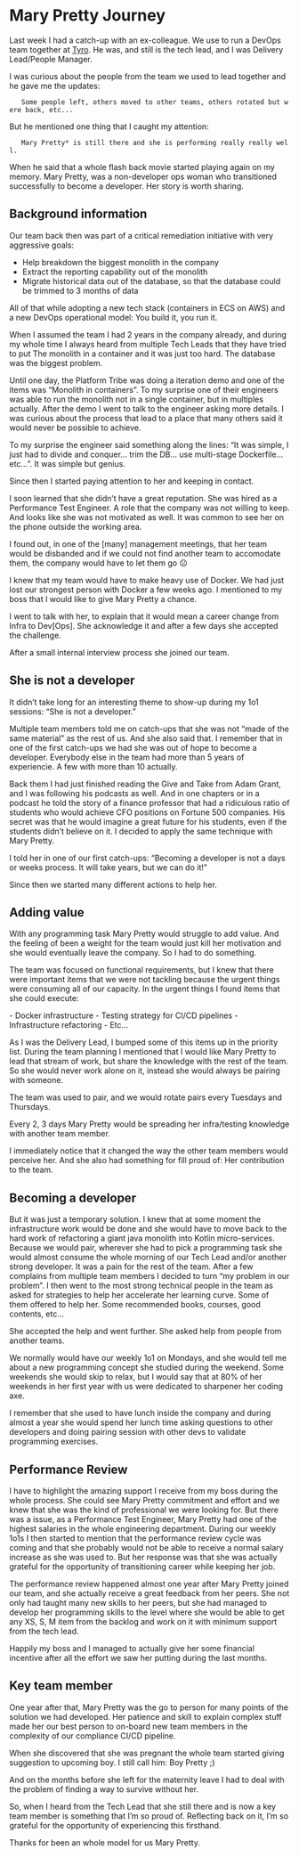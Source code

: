 = Mary Pretty Journey =

Last week I had a catch-up with an ex-colleague. We use to run a DevOps team together at [[http://www.tyro.com|Tyro]]. He was, and still is the tech lead, and I was Delivery Lead/People Manager.

I was curious about the people from the team we used to lead together and he gave me the updates:

    Some people left, others moved to other teams, others rotated but were back, etc...
But he mentioned one thing that I caught my attention:
    Mary Pretty* is still there and she is performing really really well.

When he said that a whole flash back movie started playing again on my memory. Mary Pretty, was a non-developer ops woman who transitioned successfully to become a developer. Her story is worth sharing.

== Background information ==

Our team back then was part of a critical remediation initiative with very aggressive goals:

* Help breakdown the biggest monolith in the company
* Extract the reporting capability out of the monolith
* Migrate historical data out of the database, so that the database could be trimmed to 3 months of data

All of that while adopting a new tech stack (containers in ECS on AWS) and a new DevOps operational model: You build it, you run it.

When I assumed the team I had 2 years in the company already, and during my whole time I always heard from multiple Tech Leads that they have tried to put The monolith in a container and it was just too hard. The database was the biggest problem.

Until one day, the Platform Tribe was doing a iteration demo and one of the items was “Monolith in containers”. To my surprise one of their engineers was able to run the monolith not in a single container, but in multiples actually. After the demo I went to talk to the engineer asking more details. I was curious about the process that lead to a place that many others said it would never be possible to achieve.

To my surprise the engineer said something along the lines: “It was simple, I just had to divide and conquer... trim the DB... use multi-stage Dockerfile... etc...”. It was simple but genius.

Since then I started paying attention to her and keeping in contact.

I soon learned that she didn’t have a great reputation. She was hired as a Performance Test Engineer. A role that the company was not willing to keep. And looks like she was not motivated as well. It was common to see her on the phone outside the working area.

I found out, in one of the [many] management meetings, that her team would be disbanded and if we could not find another team to accomodate them, the company would have to let them go ☹️

I knew that my team would have to make heavy use of Docker. We had just lost our strongest person with Docker a few weeks ago. I mentioned to my boss that I would like to give Mary Pretty a chance.

I went to talk with her, to explain that it would mean a career change from Infra to Dev[Ops]. She acknowledge it and after a few days she accepted the challenge.

After a small internal interview process she joined our team.

== She is not a developer ==

It didn’t take long for an interesting theme to show-up during my 1o1 sessions: “She is not a developer.”

Multiple team members told me on catch-ups that she was not “made of the same material” as the rest of us. And she also said that. I remember that in one of the first catch-ups we had she was out of hope to become a developer. Everybody else in the team had more than 5 years of experiencie. A few with more than 10 actually.

Back them I had just finished reading the Give and Take from Adam Grant, and I was following his podcasts as well. And in one chapters or in a podcast he told the story of a finance professor that had a ridiculous ratio of students who would achieve CFO positions on Fortune 500 companies. His secret was that he would imagine a great future for his students, even if the students didn’t believe on it. I decided to apply the same technique with Mary Pretty.

I told her in one of our first catch-ups: “Becoming a developer is not a days or weeks process. It will take years, but we can do it!”

Since then we started many different actions to help her.

== Adding value ==

With any programming task Mary Pretty would struggle to add value. And the feeling of been a weight for the team would just kill her motivation and she would eventually leave the company. So I had to do something.

The team was focused on functional requirements, but I knew that there were important items that we were not tackling because the urgent things were consuming all of our capacity. In the urgent things I found items that she could execute:

- Docker infrastructure
- Testing strategy for CI/CD pipelines
- Infrastructure refactoring
- Etc...

As I was the Delivery Lead, I bumped some of this items up in the priority list. During the team planning I mentioned that I would like Mary Pretty to lead that stream of work, but share the knowledge with the rest of the team. So she would never work alone on it, instead she would always be pairing with someone.

The team was used to pair, and we would rotate pairs every Tuesdays and Thursdays.

Every 2, 3 days Mary Pretty would be spreading her infra/testing knowledge with another team member.

I immediately notice that it changed the way the other team members would perceive her. And she also had something for fill proud of: Her contribution to the team.

== Becoming a developer ==

But it was just a temporary solution. I knew that at some moment the infrastructure work would be done and she would have to move back to the hard work of refactoring a giant java monolith into Kotlin micro-services. Because we would pair, wherever she had to pick a programming task she would almost consume the whole morning of our Tech Lead and/or another strong developer. It was a pain for the rest of the team. After a few complains from multiple team members I decided to turn “my problem in our problem”. I then went to the most strong technical people in the team as asked for strategies to help her accelerate her learning curve. Some of them offered to help her. Some recommended books, courses, good contents, etc...

She accepted the help and went further. She asked help from people from another teams.

We normally would have our weekly 1o1 on Mondays, and she would tell me about a new programming concept she studied during the weekend. Some weekends she would skip to relax, but I would say that at 80% of her weekends in her first year with us were dedicated to sharpener her coding axe.

I remember that she used to have lunch inside the company and during almost a year she would spend her lunch time asking questions to other developers and doing pairing session with other devs to validate programming exercises.

== Performance Review ==

I have to highlight the amazing support I receive from my boss during the whole process. She could see Mary Pretty commitment and effort and we knew that she was the kind of professional we were looking for. But there was a issue, as a Performance Test Engineer, Mary Pretty had one of the highest salaries in the whole engineering department. During our weekly 1o1s I then started to mention that the performance review cycle was coming and that she probably would not be able to receive a normal salary increase as she was used to. But her response was that she was actually grateful for the opportunity of transitioning career while keeping her job.

The performance review happened almost one year after Mary Pretty joined our team, and she actually receive a great feedback from her peers. She not only had taught many new skills to her peers, but she had managed to develop her programming skills to the level where she would be able to get any XS, S, M item from the backlog and work on it with minimum support from the tech lead.

Happily my boss and I managed to actually give her some financial incentive after all the effort we saw her putting during the last months.

== Key team member ==

One year after that, Mary Pretty was the go to person for many points of the solution we had developed. Her patience and skill to explain complex stuff made her our best person to on-board new team members in the complexity of our compliance CI/CD pipeline. 

When she discovered that she was pregnant the whole team started giving suggestion to upcoming boy. I still call him: Boy Pretty ;)

And on the months before she left for the maternity leave I had to deal with the problem of finding a way to survive without her.

So, when I heard from the Tech Lead that she still there and is now a key team member is something that I’m so proud of. Reflecting back on it, I’m so grateful for the opportunity of experiencing this firsthand.

Thanks for been an whole model for us Mary Pretty.
